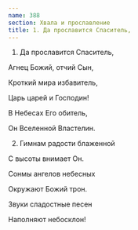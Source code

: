 ```yaml
---
name: 388
section: Хвала и прославление
title: 1. Да прославится Спаситель,
---
```

1. Да прославится Спаситель,

Агнец Божий, отчий Сын,

Кроткий мира избавитель,

Царь царей и Господин!

В Небесах Его обитель,

Он Вселенной Властелин.


2. Гимнам радости блаженной

С высоты внимает Он.

Сонмы ангелов небесных

Окружают Божий трон.

Звуки сладостные песен

Наполняют небосклон!